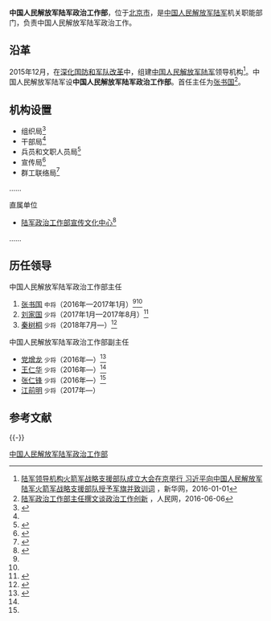 {{Infobox PRCG
|color = darkgreen
|机构名称 = 中国人民解放军陆军政治工作部
|上级机构 = [[中国人民解放军陆军|中国人民解放军陆军]]
|机构类型 = 中国人民解放军陆军机关职能部门
|军事级别 = 
|标志1 = China Emblem PLA.svg
|标志1说明 = [[中国人民解放军军徽|中国人民解放军军徽]]
|职位1 = 主任
|人员1 = [[秦树桐|秦树桐]]
|衔级1 = [[中国人民解放军中将|中将]]
|职位2 = 
|人员2 =
|职位3 =
|人员3 =
|职位4 =
|人员4 =
|地址1 = [[北京市|北京市]]
|成立时间 = 2016年
|a=
|b=
|c=
|d=
|E=
|e=
}}

'''中国人民解放军陆军政治工作部'''，位于[[北京市|北京市]]，是[[中国人民解放军陆军|中国人民解放军陆军]]机关职能部门，负责中国人民解放军陆军政治工作。

== 沿革 ==
2015年12月，在[[深化国防和军队改革|深化国防和军队改革]]中，组建[[中国人民解放军陆军|中国人民解放军陆军]]领导机构<ref>[http://news.xinhuanet.com/politics/2016-01/01/c_1117646667.htm 陆军领导机构火箭军战略支援部队成立大会在京举行 习近平向中国人民解放军陆军火箭军战略支援部队授予军旗并致训词] {{Wayback|url=http://news.xinhuanet.com/politics/2016-01/01/c_1117646667.htm |date=20160101131113 }}，新华网，2016-01-01</ref>。中国人民解放军陆军设'''中国人民解放军陆军政治工作部'''。首任主任为[[张书国|张书国]]<ref name=zsg>[http://military.people.com.cn/n1/2016/0606/c1011-28413649.html 陆军政治工作部主任撰文谈政治工作创新] {{Wayback|url=http://military.people.com.cn/n1/2016/0606/c1011-28413649.html |date=20160607120749 }}，人民网，2016-06-06</ref>。

== 机构设置 ==
* 组织局<ref name=shuxie>{{Cite web |url = http://www.81.cn/jfjbmap/content/2016-05/13/content_144456.htm |title = 抓住“真问题”，书写改革新篇章 |author =  |date = 2016-05-13 |website = 中国军网 |language =  |accessdate =  |quote =  |archive-url = https://web.archive.org/web/20170202005607/http://www.81.cn/jfjbmap/content/2016-05/13/content_144456.htm |archive-date = 2017-02-02 |dead-url = yes }}</ref>
* 干部局<ref name=shuxie/>
* 兵员和文职人员局<ref>{{Cite web |url = http://news.mod.gov.cn/pla/2016-03/04/content_4645967.htm |title = 陆军首次文职人员招聘圆满落幕 |author =  |date = 2016-03-04 |publisher = 中华人民共和国国防部 |language =  |accessdate =  |quote =  |archive-url = https://web.archive.org/web/20170202000250/http://news.mod.gov.cn/pla/2016-03/04/content_4645967.htm |archive-date = 2017-02-02 |dead-url = yes }}</ref>
* 宣传局<ref>{{Cite web|url =  http://news.xinhuanet.com/mil/2016-03/31/c_128851616.htm|title =  陆军展开改革强军巡回宣讲活动|author =  |date =  2016-03-31|publisher =  新华网|language =  |accessdate =  |quote =  |archive-date =  2017-02-01|archive-url =  https://web.archive.org/web/20170201235115/http://news.xinhuanet.com/mil/2016-03/31/c_128851616.htm|dead-url =  no}}</ref>
* 群工联络局<ref>{{Cite web|url =  http://news.163.com/16/0204/18/BF0INCF700014AED.html|title =  周松和少将出任陆军副司令员,高波少将出任陆军装备部部长|author =  |date =  2016-02-04|publisher =  网易|language =  |accessdate =  |quote =  |archive-url =  https://web.archive.org/web/20161021194727/http://news.163.com/16/0204/18/BF0INCF700014AED.html|archive-date =  2016-10-21|dead-url =  yes}}</ref>
……

; 直属单位
* [[陆军政治工作部宣传文化中心|陆军政治工作部宣传文化中心]]<ref>{{Cite web |url = http://www.81.cn/jwgz/2018-12/26/content_9389135.htm |title = 第10届军事新闻论坛在南京举办 |author =  |date = 2018-12-26 |publisher = 中国军网 |language =  |accessdate =  |quote =  |archive-date = 2020-11-04 |archive-url = https://web.archive.org/web/20201104170746/http://www.81.cn/jwgz/2018-12/26/content_9389135.htm |dead-url = no }}</ref>
……

== 历任领导 ==
; 中国人民解放军陆军政治工作部主任
# [[张书国|张书国]] <small>中将</small>（2016年—2017年1月）<ref name=sohu/><ref name=zsg/>
# [[刘家国|刘家国]] <small>少将</small>（2017年1月—2017年8月）<ref>{{Cite web |url = http://www.thepaper.cn/newsDetail_forward_1604547 |title = 四川省军区政委刘家国少将升任陆军政治工作部主任 |author =  |date = 2017-01-19 |publisher = 澎湃新闻 |language =  |accessdate =  |quote =  |archive-date = 2020-06-04 |archive-url = https://web.archive.org/web/20200604223030/http://www.thepaper.cn/newsDetail_forward_1604547 |dead-url = no }}</ref>
# [[秦树桐|秦树桐]] <small>少将</small>（2018年7月—）<ref>{{cite web |title=第75集团军原政委秦树桐出任陆军政治工作部第3任主任 |url=https://www.thepaper.cn/newsDetail_forward_2296415 |website=澎湃新闻 |accessdate=2018-07-26 |archive-date=2019-05-12 |archive-url=https://web.archive.org/web/20190512110052/https://www.thepaper.cn/newsDetail_forward_2296415 |dead-url=no }}</ref>

; 中国人民解放军陆军政治工作部副主任
* [[党增龙|党增龙]] <small>少将</small>（2016年—）<ref name=sohu>{{cite web |title=陆军政治工作部再添一将：张仁锋少将任副主任 |url=http://news.sohu.com/20160801/n462062149.shtml |publisher=搜狐 |date=2016-08-01 |accessdate=2016-10-21 |archive-date=2020-01-14 |archive-url=https://web.archive.org/web/20200114044010/http://news.sohu.com/20160801/n462062149.shtml |dead-url=no }}</ref>
* [[王仁华|王仁华]] <small>少将</small>（2016年—）<ref name=sohu/>
* [[张仁锋|张仁锋]] <small>少将</small>（2016年—）<ref name=sohu/>
* [[江前明|江前明]] <small>少将</small>（2017年—）

== 参考文献 ==
{{Reflist|30em}}

{{-}}
{{中国人民解放军陆军}}

[[Category:中国人民解放军陆军政治工作部|]]